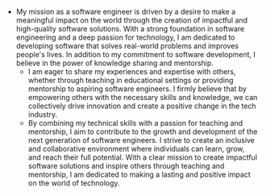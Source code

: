 - My mission as a software engineer is driven by a desire to make a
  meaningful impact on the world through the creation of impactful and
  high-quality software solutions. With a strong foundation in software
  engineering and a deep passion for technology, I am dedicated to
  developing software that solves real-world problems and improves
  people&apos;s lives. In addition to my commitment to software
  development, I believe in the power of knowledge sharing and mentorship.
  - I am eager to share my experiences and expertise with others, whether
    through teaching in educational settings or providing mentorship to
    aspiring software engineers. I firmly believe that by empowering others
    with the necessary skills and knowledge, we can collectively drive
    innovation and create a positive change in the tech industry.
  - By combining my technical skills with a passion for teaching and
    mentorship, I aim to contribute to the growth and development of the
    next generation of software engineers. I strive to create an inclusive
    and collaborative environment where individuals can learn, grow, and
    reach their full potential. With a clear mission to create impactful
    software solutions and inspire others through teaching and mentorship, I
    am dedicated to making a lasting and positive impact on the world of
    technology.
